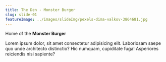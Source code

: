 ```yaml
---
title: The Den - Monster Burger
slug: slide-01
featureImage: ../images/slideImg/pexels-dima-valkov-3864681.jpg
---
```


Home of the **Monster Burger**
<br />

Lorem ipsum dolor, sit amet consectetur adipisicing elit. Laboriosam saepe quo unde architecto distinctio? Hic numquam, cupiditate fuga! Asperiores reiciendis nisi sapiente?